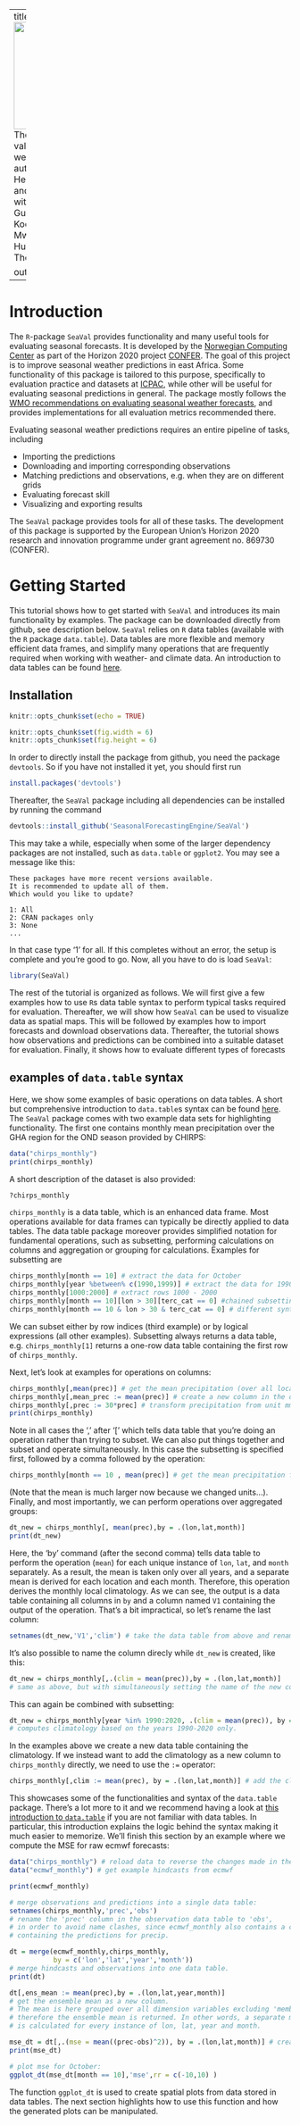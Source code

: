 
---
title: |
  ![](logo_CONFER.png){width=2in}  
  The `SeaVal` package for validating seasonal weather forecasts
author:
  - Claudio Heinrich, Céline Cunen and Michael Scheuerer, with input from
  - Masilin Gudoshava, Eunice Koech, Anthony Mwanthi, Zewdu Segele, Hussen Seid and Thordis Thorarinsdottir 

output: html_document
---


# Introduction {-}
    
The `R`-package `SeaVal` provides functionality and many useful tools for evaluating seasonal forecasts. It is developed by the [Norwegian Computing Center](https://nr.no/en/) as part of the Horizon 2020 project [CONFER](https://confer-h2020.eu/). The goal of this project is to improve seasonal weather predictions in east Africa. Some functionality of this package is tailored to this purpose, specifically to evaluation practice and datasets at [ICPAC](https://www.icpac.net/), while other will be useful for evaluating seasonal predictions in general. The package mostly follows the [WMO recommendations on evaluating seasonal weather forecasts](https://library.wmo.int/index.php?lvl=notice_display&id=20618), and provides implementations for all evaluation metrics recommended there.

Evaluating seasonal weather predictions requires an entire pipeline of tasks, including

* Importing the predictions 
* Downloading and importing corresponding observations
* Matching predictions and observations, e.g. when they are on different grids
* Evaluating forecast skill
* Visualizing and exporting results

The `SeaVal` package provides tools for all of these tasks. The development of this package is supported by the European Union’s Horizon 2020 research and innovation programme under grant agreement no. 869730 (CONFER).


# Getting Started

This tutorial shows how to get started with `SeaVal` and introduces its main functionality by examples. 
The package can be downloaded directly from github, see description below.
`SeaVal` relies on `R` data tables (available with the `R` package `data.table`).
Data tables are more flexible and memory efficient data frames, and simplify many operations that are frequently required when working with weather- and climate data. An introduction to data tables can be found [here](https://cran.r-project.org/web/packages/data.table/vignettes/datatable-intro.html).

## Installation

```r
knitr::opts_chunk$set(echo = TRUE)

knitr::opts_chunk$set(fig.width = 6)
knitr::opts_chunk$set(fig.height = 6)

```


In order to directly install the package from github, you need the package `devtools`. So if you have not installed it yet, you should first run
```r
install.packages('devtools')
```

Thereafter, the `SeaVal` package including all dependencies can be installed by running the command 
<!-- We don't evaluate this in order to simplify working with the development version of SeaVal for documentation. Just check that your installation is up to date before you work on the documentation -->
```r
devtools::install_github('SeasonalForecastingEngine/SeaVal')
```

This may take a while, especially when some of the larger dependency packages are not installed, such as `data.table` or `ggplot2`.
You may see a message like this:
```
These packages have more recent versions available.
It is recommended to update all of them.
Which would you like to update?

1: All                                 
2: CRAN packages only                  
3: None                             
...
```

In that case type '1' for all. 
If this completes without an error, the setup is complete and you're good to go.
Now, all you have to do is load `SeaVal`:

```r
library(SeaVal)
```

<!-- Especially in the early development phase, it is important to occasionally update the `SeaVal` package. To this end simply run the following commands every now and then: -->
<!-- ```{r, eval = FALSE, echo = TRUE} -->
<!-- devtools::install_github('SeasonalForecastingEngine/ForecastTools') -->
<!-- devtools::install_github('SeasonalForecastingEngine/SeaVal') -->
<!-- ``` -->

The rest of the tutorial is organized as follows. We will first give a few examples how to use `R`s data table syntax to perform typical tasks required for evaluation. Thereafter, we will show how `SeaVal` can be used to visualize data as spatial maps. This will be followed by examples how to import forecasts and download observations data. Thereafter, the tutorial shows how observations and predictions can be combined into a suitable dataset for evaluation. Finally, it shows how to evaluate different types of forecasts

## examples of `data.table` syntax

Here, we show some examples of basic operations on data tables. 
A short but comprehensive introduction to `data.table`s syntax can be found [here](https://cran.r-project.org/web/packages/data.table/vignettes/datatable-intro.html).
The `SeaVal` package comes with two example data sets for highlighting functionality. The first one contains monthly mean precipitation over the GHA region for the OND season provided by CHIRPS:

```r
data("chirps_monthly")
print(chirps_monthly)
```

A short description of the dataset is also provided:

```r
?chirps_monthly
```

`chirps_monthly` is a data table, which is an enhanced data frame. Most operations available for data frames can typically be directly applied to data tables. The data table package moreover provides simplified notation for fundamental operations, such as subsetting, performing calculations on columns and aggregation or grouping for calculations. Examples for subsetting are
```r
chirps_monthly[month == 10] # extract the data for October
chirps_monthly[year %between% c(1990,1999)] # extract the data for 1990 - 1999
chirps_monthly[1000:2000] # extract rows 1000 - 2000
chirps_monthly[month == 10][lon > 30][terc_cat == 0] #chained subsetting: get all October values at locations with longitude >30 that had normal rainfall (terc_cat == 0)
chirps_monthly[month == 10 & lon > 30 & terc_cat == 0] # different syntax, same effect.
```
We can subset either by row indices (third example) or by logical expressions (all other examples). Subsetting always returns a data table, e.g. `chirps_monthly[1]` returns a one-row data table containing the first row of `chirps_monthly`. 

Next, let's look at examples for operations on columns:
```r
chirps_monthly[,mean(prec)] # get the mean precipitation (over all locations, months, years)
chirps_monthly[,mean_prec := mean(prec)] # create a new column in the data table containing the mean
chirps_monthly[,prec := 30*prec] # transform precipitation from unit mm/day to mm (per month)
print(chirps_monthly)
```
Note in all cases the ',' after '[' which tells data table that you're doing an operation rather than trying to subset. We can also put things together and subset and operate simultaneously. In this case the subsetting is specified first, followed by a comma followed by the operation:
```r
chirps_monthly[month == 10 , mean(prec)] # get the mean precipitation for October (over all locations, years)
```
(Note that the mean is much larger now because we changed units...).
Finally, and most importantly, we can perform operations over aggregated groups: 
```r
dt_new = chirps_monthly[, mean(prec),by = .(lon,lat,month)] 
print(dt_new)
```
Here, the 'by' command (after the second comma) tells data table to perform the operation (`mean`) for each unique instance of `lon`, `lat`, and `month` separately. As a result, the mean is taken only over all years, and a separate mean is derived for each location and each month. Therefore, this operation derives the monthly local climatology. As we can see, the output is a data table containing all columns in `by` and a column named `V1` containing the output of the operation. That's a bit impractical, so let's rename the last column:

```r
setnames(dt_new,'V1','clim') # take the data table from above and rename column 'V1' into 'clim'
```
It's also possible to name the column direcly while `dt_new` is created, like this:
```r
dt_new = chirps_monthly[,.(clim = mean(prec)),by = .(lon,lat,month)] 
# same as above, but with simultaneously setting the name of the new column
```
This can again be combined with subsetting:
```r
dt_new = chirps_monthly[year %in% 1990:2020, .(clim = mean(prec)), by = .(lon,lat,month)] 
# computes climatology based on the years 1990-2020 only.
```
In the examples above we create a new data table containing the climatology. If we instead want to add the climatology as a new column to `chirps_monthly` directly, we need to use the `:=` operator:
```r
chirps_monthly[,clim := mean(prec), by = .(lon,lat,month)] # add the climatology column directly into chirps_monthly.
```
This showcases some of the functionalities and syntax of the `data.table` package. There's a lot more to it and we recommend having a look at 
[this introduction to `data.table`](https://cran.r-project.org/web/packages/data.table/vignettes/datatable-intro.html) if you are not familiar with data tables. In particular, this introduction explains the logic behind the syntax making it much easier to memorize.
We'll finish this section by an example where we compute the MSE for raw ecmwf forecasts:

```r
data("chirps_monthly") # reload data to reverse the changes made in the examples above.
data("ecmwf_monthly") # get example hindcasts from ecmwf

print(ecmwf_monthly) 

# merge observations and predictions into a single data table:
setnames(chirps_monthly,'prec','obs') 
# rename the 'prec' column in the observation data table to 'obs', 
# in order to avoid name clashes, since ecmwf_monthly also contains a column 'prec',
# containing the predictions for precip.

dt = merge(ecmwf_monthly,chirps_monthly,
           by = c('lon','lat','year','month')) 
# merge hindcasts and observations into one data table.
print(dt)

dt[,ens_mean := mean(prec),by = .(lon,lat,year,month)] 
# get the ensemble mean as a new column. 
# The mean is here grouped over all dimension variables excluding 'member', 
# therefore the ensemble mean is returned. In other words, a separate mean
# is calculated for every instance of lon, lat, year and month.

mse_dt = dt[,.(mse = mean((prec-obs)^2)), by = .(lon,lat,month)] # create a new data.table containing the mse by location and month
print(mse_dt)

# plot mse for October:
ggplot_dt(mse_dt[month == 10],'mse',rr = c(-10,10) ) 

```

The function `ggplot_dt` is used to create spatial plots from data stored in data tables. The next section highlights how to use this function and how the generated plots can be manipulated.
